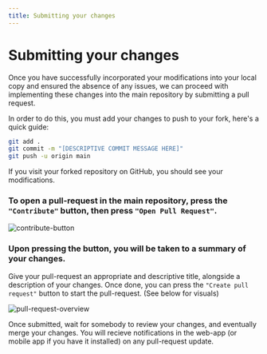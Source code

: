 ```yaml
---
title: Submitting your changes
---
```



# Submitting your changes

Once you have successfully incorporated your modifications into your local copy and ensured the absence of any issues, we can proceed with implementing these changes into the main repository by submitting a pull request.

In order to do this, you must add your changes to push to your fork, here's a quick guide:

```sh
git add .
git commit -m "[DESCRIPTIVE COMMIT MESSAGE HERE]"
git push -u origin main
```

If you visit your forked repository on GitHub, you should see your modifications.

<Steps>

### To open a pull-request in the main repository, press the `"Contribute"` button, then press `"Open Pull Request"`.

![contribute-button](../../public/images/contribute-button.webp)

### Upon pressing the button, you will be taken to a summary of your changes. 

Give your pull-request an appropriate and descriptive title, alongside a description of your changes. Once done, you can press the `"Create pull request"` button to start the pull-request. (See below for visuals)

![pull-request-overview](../../public/images/pull-request.webp)

</Steps>

Once submitted, wait for somebody to review your changes, and eventually merge your changes. You will recieve notifications in the web-app (or mobile app if you have it installed) on any pull-request update.
